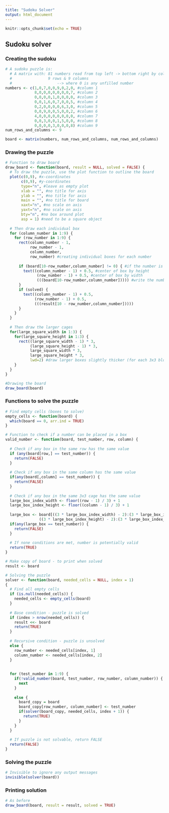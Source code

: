 ---
title: "Sudoku Solver"
output: html_document
---

```{r setup, include=FALSE}
knitr::opts_chunk$set(echo = TRUE)
```

## Sudoku solver

### Creating the sudoku
```{r}
# A sudoku puzzle is:
  # A matrix with: 81 numbers read from top left -> bottom right by column
  #                9 rows & 9 columns
  #                    --> where 0 is any unfilled number
numbers <- c(1,0,7,0,0,9,0,2,0, #column 1
             8,0,0,0,0,0,0,0,7, #column 2
             0,0,0,0,1,0,0,0,0, #column 3
             0,0,1,6,0,7,0,0,5, #column 4
             0,2,0,0,0,0,6,3,0, #column 5
             0,0,9,0,0,5,0,0,2, #column 6
             4,0,0,0,0,0,0,0,0, #column 7
             0,0,3,0,0,1,5,0,0, #column 8
             0,0,0,0,3,0,0,0,8) #column 9
num_rows_and_columns <- 9

board <- matrix(numbers, num_rows_and_columns, num_rows_and_columns)
```

### Drawing the puzzle
```{r}
# Function to draw board
draw_board <- function(board, result = NULL, solved = FALSE) {
  # To draw the puzzle, use the plot function to outline the board
  plot(c(0,9), #x-coordinates
       c(0,9), #y-coordinates
       type="n", #leave as empty plot
       xlab = "", #no title for axis
       ylab = "", #no title for axis
       main = "", #no title for board
       xaxt="n", #no scale on axis
       yaxt="n", #no scale on axis
       bty="n", #no box around plot
       asp = 1) #need to be a square object
  
  # Then draw each individual box
  for (column_number in 1:9) {
    for (row_number in 1:9) {
      rect(column_number - 1,
           row_number - 1,
           column_number,
           row_number) #creating individual boxes for each number
      
      if (board[10-row_number,column_number] != 0) { #if the number is not 0, ie if box is not empty
        text((column_number - 1) + 0.5, #center of box by height
              (row_number - 1) + 0.5, #center of box by width
              (((board[10-row_number,column_number])))) #write the number
      }
      if (solved) {
        text((column_number - 1) + 0.5,
             (row_number - 1) + 0.5,
             (((result[10 - row_number,column_number]))))
      }
    }
  }
  
  # Then draw the larger cages
  for(large_square_width in 1:3) {
    for(large_square_height in 1:3) {
      rect((large_square_width - 1) * 3,
           (large_square_height - 1) * 3,
           large_square_width * 3,
           large_square_height * 3,
           lwd=2) #draw larger boxes slightly thicker (for each 3x3 block)
    }
  }
}
```

```{r}
#Drawing the board
draw_board(board)
```


### Functions to solve the puzzle
```{r}
# Find empty cells (boxes to solve)
empty_cells <- function(board) {
  which(board == 0, arr.ind = TRUE)
}
```

```{r}
# Function to check if a number can be placed in a box
valid_number <- function(board, test_number, row, column) {
  
  # Check if any box in the same row has the same value
  if (any(board[row,] == test_number)) {
    return(FALSE)
  }
  
  # Check if any box in the same column has the same value
  if(any(board[,column] == test_number)) {
    return(FALSE)
  }
  
  # Check if any box in the same 3x3 cage has the same value
  large_box_index_width <- floor((row - 1) / 3) + 1
  large_box_index_height <- floor((column - 1) / 3) + 1
  
  large_box <- board[((3 * large_box_index_width) - 2):(3 * large_box_index_width), #take slice of 3 rows
               ((3 * large_box_index_height) - 2):(3 * large_box_index_height)] #take slice of 3 columns
  if(any(large_box == test_number)) {
    return(FALSE)
  }
  
  # If none conditions are met, number is potentially valid
  return(TRUE)
}
```

```{r}
# Make copy of board - to print when solved
result <- board
```

```{r}
# Solving the puzzle
solver <- function(board, needed_cells = NULL, index = 1)
{
  # Find all empty cells
  if (is.null(needed_cells)) {
    needed_cells <- empty_cells(board)
  }
  
  # Base condition - puzzle is solved
  if (index > nrow(needed_cells)) {
    result <<- board
    return(TRUE)
  }
  
  # Recursive condition - puzzle is unsolved
  else {
    row_number <- needed_cells[index, 1]
    column_number <- needed_cells[index, 2]
  }
  
  
  for (test_number in 1:9) {
    if(!valid_number(board, test_number, row_number, column_number)) {
      next
    }
    
    else {
      board_copy = board
      board_copy[row_number, column_number] <- test_number
      if(solver(board_copy, needed_cells, index + 1)) {
        return(TRUE)
      }
    }
  }
  
  # If puzzle is not solvable, return FALSE
  return(FALSE)
}
```

### Solving the puzzle
```{r}
# Invisible to ignore any output messages
invisible(solver(board))
```

### Printing solution
```{r}
# As before
draw_board(board, result = result, solved = TRUE)
```